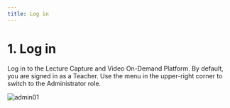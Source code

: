 ```yaml
---
title: Log in
---
```


# 1. Log in

Log in to the Lecture Capture and Video On-Demand Platform. By default, you are signed in as a Teacher. Use the menu in the upper-right corner to switch to the Administrator role.

![admin01](/Admins_pics/admin01.png)